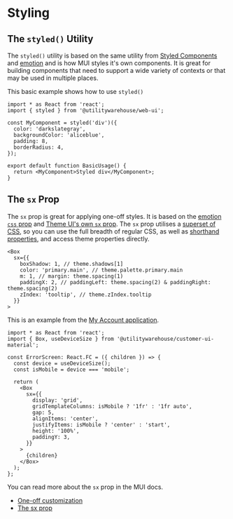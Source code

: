 
<Meta title="Guides/Styling" />

# Styling

## The `styled()` Utility

The `styled()` utility is based on the same utility from [Styled Components](https://styled-components.com/)
and [emotion](https://emotion.sh/docs/styled) and is how MUI styles it's own
components. It is great for building components that need to support a wide
variety of contexts or that may be used in multiple places.

This basic example shows how to use `styled()`

```tsx
import * as React from 'react';
import { styled } from '@utilitywarehouse/web-ui';

const MyComponent = styled('div')({
  color: 'darkslategray',
  backgroundColor: 'aliceblue',
  padding: 8,
  borderRadius: 4,
});

export default function BasicUsage() {
  return <MyComponent>Styled div</MyComponent>;
}
```

## The `sx` Prop

The `sx` prop is great for applying one-off styles. It is based on the
[emotion `css` prop](https://emotion.sh/docs/css-prop)
and [Theme UI's own `sx` prop](https://theme-ui.com/sx-prop/).
The `sx` prop utilises a [superset of CSS](https://mui.com/system/basics/#superset-of-css), so you can use the full breadth of
regular CSS, as well as [shorthand properties](https://mui.com/system/basics/#shorthands), and access theme properties directly.

```tsx
<Box
  sx={{
    boxShadow: 1, // theme.shadows[1]
    color: 'primary.main', // theme.palette.primary.main
    m: 1, // margin: theme.spacing(1)
    paddingX: 2, // paddingLeft: theme.spacing(2) & paddingRight: theme.spacing(2)
    zIndex: 'tooltip', // theme.zIndex.tooltip
  }}
>
```

This is an example from the [My Account application](https://github.com/utilitywarehouse/dex-my-account/blob/main/packages/fixed-line/src/components/ErrorScreen.tsx).

```tsx
import * as React from 'react';
import { Box, useDeviceSize } from '@utilitywarehouse/customer-ui-material';

const ErrorScreen: React.FC = ({ children }) => {
  const device = useDeviceSize();
  const isMobile = device === 'mobile';

  return (
    <Box
      sx={{
        display: 'grid',
        gridTemplateColumns: isMobile ? '1fr' : '1fr auto',
        gap: 5,
        alignItems: 'center',
        justifyItems: isMobile ? 'center' : 'start',
        height: '100%',
        paddingY: 3,
      }}
    >
      {children}
    </Box>
  );
};
```

You can read more about the `sx` prop in the MUI docs.

- [One-off customization](https://mui.com/customization/how-to-customize/#1-one-off-customization)
- [The sx prop](https://mui.com/system/basics/#the-sx-prop)
